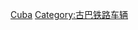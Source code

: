 {{commonscat|Diesel locomotives of Cuba}}
[[Category:柴油機車|Cuba]]
[[Category:古巴铁路车辆|Category:古巴铁路车辆]]